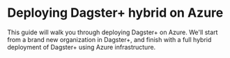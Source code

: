# Deploying Dagster+ hybrid on Azure

This guide will walk you through deploying Dagster+ on Azure. We'll start from a brand new organization in Dagster+, and finish with a full hybrid deployment of Dagster+ using Azure infrastructure.

<ArticleList>
  <ArticleListItem
    title="Step 1: Deploy an Azure Kubernetes Service (AKS) agent"
    href="/dagster-plus/deployment/azure/aks-agent"
  ></ArticleListItem>
  <ArticleListItem
    title="Step 2: Deploy user code in Azure Container Registry (ACR)"
    href="/dagster-plus/deployment/azure/acr-user-code"
  ></ArticleListItem>
  <ArticleListItem
    title="Step 3: Store compute logs in Azure Blob Storage or Azure Data Lake Storage"
    href="/dagster-plus/deployment/azure/blob-compute-logs"
  ></ArticleListItem>
</ArticleList>
